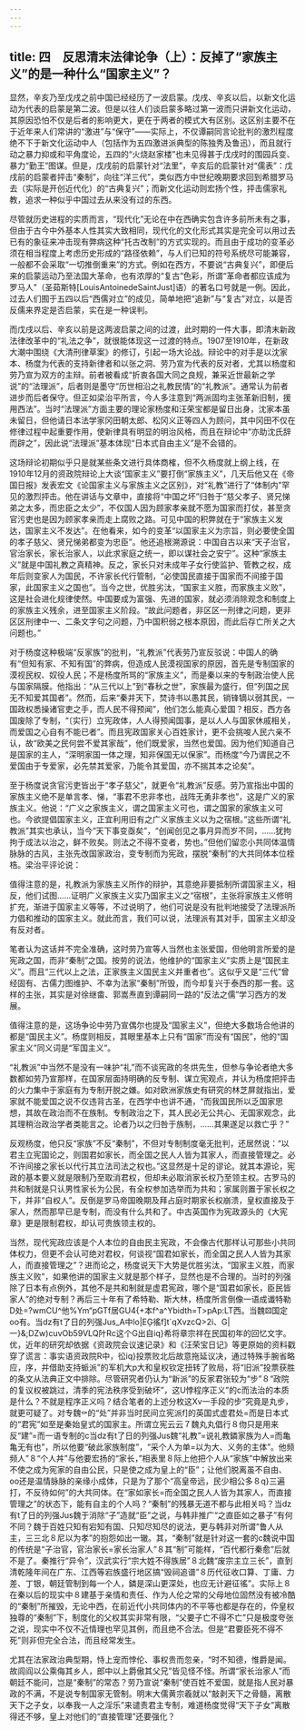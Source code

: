 ```yaml
---
---
---
```

title: 四　反思清末法律论争（上）：反掉了“家族主义”的是一种什么“国家主义”？
---



显然，辛亥乃至戊戌之前中国已经经历了一波启蒙。戊戌、辛亥以后，以新文化运动为代表的启蒙是第二波。但是以往人们谈启蒙多略过第一波而只讲新文化运动，其原因恐怕不仅是后者的影响更大，更在于两者的模式大有区别。这区别主要不在于近年来人们常讲的“激进”与“保守”——实际上，不仅谭嗣同言论批判的激烈程度绝不下于新文化运动中人（包括作为五四激进派典型的陈独秀及鲁迅），而且就行动之暴力抑或和平角度论，五四的“火烧赵家楼”也未见得甚于戊戌时的围园兵变、暴力“勤王”图谋。但是，戊戌前的启蒙针对“法里”，辛亥后的启蒙针对“儒表”：戊戌前的启蒙者抨击“秦制”，向往“洋三代”，类似西方中世纪晚期要求回到希腊罗马去（实际是开创近代化）的“古典复兴”；而新文化运动则宏扬个性，抨击儒家礼教，追求一种似乎中国过去从来没有过的东西。

尽管就历史进程的实质而言，“现代化”无论在中在西确实包含许多前所未有之事，但由于古今中外基本人性其实大致相同，现代化的文化形式其实是完全可以用过去已有的象征来冲击现有弊病这种“托古改制”的方式实现的。而且由于成功的变革必须在相当程度上考虑历史形成的“路径依赖”，与人们已知的符号系统尽可能兼容，一般都不会采取“一切推倒重来”的方式。例如在西方，不要说“古典复兴”，即便后来的启蒙运动乃至法国大革命，也有浓厚的“复古”色彩，所谓“革命者都应该成为罗马人”（圣茹斯特[LouisAntoinedeSaintJust]语）的著名口号就是一例。因此，过去人们囿于五四以后“西儒对立”的成见，简单地把“追新”与“复古”对立，以是否反儒来界定是否启蒙，实在是一种误判。

而戊戌以后、辛亥以前是这两波启蒙之间的过渡，此时期的一件大事，即清末新政法律改革中的“礼法之争”，就很能体现这一过渡的特点。1907至1910年，在新政大潮中围绕《大清刑律草案》的修订，引起一场大论战。辩论中的对手是以沈家本、杨度为代表的支持新律者和以张之洞、劳乃宣为代表的反对者，尤其以杨度和劳乃宣为双方的主辩。前者被看成“折衷各国大同之良规，兼采近世最新之学说”的“法理派”，后者则是墨守“历世相沿之礼教民情”的“礼教派”。通常认为前者进步而后者保守。但正如梁治平所言，今人多注意到“两派固均主张革新旧制，援用西法”。当时“法理派”方面主要的理论家杨度和汪荣宝都是留日出身，沈家本虽未留日，但他请日本法学家冈田朝太郎、松冈义正等四人为顾问，其中冈田不仅在修律过程中起重要作用，使新律具有明显的明治风格，而且在辩论中“亦助沈氏辞而辟之”，因此说“法理派”基本体现“日本式自由主义”是不会错的。

这场辩论初期似乎只是就某些条文进行具体商榷，但不久杨度就上纲上线，在1910年12月的资政院辩论上大谈“国家主义”要打倒“家族主义”，几天后他又在《帝国日报》发表宏文《论国家主义与家族主义之区别》，对“礼教”进行了“体制内”罕见的激烈抨击。他在讲话与文章中，直接将“中国之坏”归咎于“慈父孝子、贤兄悌弟之太多，而忠臣之太少”，不仅国人因为顾家孝亲就不愿为国家而打仗，甚至贪官污吏也是因为顾家孝亲而走上腐败之路。可见中国的积弊就在于“家族主义发达，国家主义不发达”。在他看来，如今的变革“以国家主义为宗旨，则必要使全国的孝子慈父、贤兄悌弟都变为忠臣”。他还追根溯源说：中国自古以来“天子治官，官治家长，家长治家人，以此求家庭之统一，即以谋社会之安宁”。这种“家族主义”就是中国礼教之真精神。反之，家长只对未成年子女行使监护、管教之权，成年后则变家人为国民，不许家长代行管制，“必使国民直接于国家而不间接于国家，此国家主义之国也”。当今之世，优胜劣汰，“国家主义胜，而家族主义败”，这是社会进化规律使然。中国要成为富强、先进的国家，就必须消除观念和制度上的家族主义残余，进至国家主义阶段。“故此问题者，非区区一刑律之问题，更非区区刑律中一、二条文字句之问题，乃中国积弱之根本原因，而此后存亡所关之大问题也。”

对于杨度这种极端“反家族”的批判，“礼教派”代表劳乃宣反驳说：中国人的确有“但知有家、不知有国”的弊病，但造成人民漠视国家的原因，首先是专制国家的漠视民权、奴役人民；不是杨度所骂的“家族主义”，而是秦以来的专制政治使人民与国家隔膜。他指出：“从三代以上”到“春秋之世”，家族最为盛行，但“列国之民无不知爱其国者”。然而，后来“秦并天下，焚诗书以愚其民，销锋镝以弱其民，一国政权悉操诸官吏之手，而人民不得预闻”，他们怎么能真心爱国？相反，西方各国废除了专制，“〔实行〕立宪政体，人人得预闻国事，是以人人与国家休戚相关，而爱国之心自有不能已者”。而且宪政国家关心百姓家计，更不会挑唆人民六亲不认，故“欧美之民何尝不爱其家哉”，他们既爱家，当然也爱国。因为他们知道自己是国家的主人，“深明家国一体之理，知非保国无以保家”。而杨度“今乃谓民之不爱国由于专爱家，必先禁其爱家，乃能令其爱国，亦不揣其本之论矣”。

至于杨度说贪官污吏皆出于“孝子慈父”，就更令“礼教派”反感。劳乃宣指出中国的家族主义绝不是单言孝、悌，“事君不忠非孝也，战阵无勇非孝也”，这是广义的家族主义。他说：“广义之家族主义，谓之国家主义可也，谓之国家的家族主义可也。今欲提倡国家主义，正宜利用旧有之广义家族主义以为之宿根。”这些所谓“礼教派”其实也承认，当今“天下事变亟矣”，“创闻创见之事月异而岁不同，……犹拘拘于成法以治之，鲜不败矣。则法之不得不变者，势也。”但他们留恋小共同体温情脉脉的古风，主张先改国家政治，变专制而为宪政，摆脱“秦制”的大共同体本位桎梏。梁治平评论说：

值得注意的是，礼教派为家族主义所作的辩护，其意绝非要抵制所谓国家主义，相反，他们试图……证明广义家族主义实乃国家主义之“宿根”，主张将家族主义修明扩充，渐进于国家主义等等，不过说明了，他们可说是没有批判地接受了法理派所力倡和推动的国家主义。就此而言，我们可以说，法理派有其对手，国家主义却没有反对者。

笔者认为这话并不完全准确，这时劳乃宣等人当然也主张爱国，但他明言所爱的是宪政之国，而非“秦制”之国。按劳的说法，他维护的“国家主义”实质上是“国民主义”。而且“三代以上之法，正家族主义国民主义并重者也”。这似乎又是“三代”曾经固有、古儒力图维护、不幸为法家“秦制”所毁，而今却复兴于泰西的那一套。这样的主张，其实是对徐继畬、郭嵩焘直到谭嗣同一路的“反法之儒”学习西方的发展。

值得注意的是，这场争论中劳乃宣偶尔也提及“国家主义”，但绝大多数场合他讲的都是“国民主义”。杨度则相反，其眼里基本上只有“国家”而没有“国民”，他的“国家主义”同义词是“军国主义”。

“礼教派”中当然不是没有一味护“礼”而不谈宪政的冬烘先生，但参与争论者绝大多数都如劳乃宣那样，在国家层面持明确的反专制、谋立宪观点，并认为杨度把抨击的火力集中于家庭有为专制开脱之嫌。如对欧洲家族史有研究的林芝屏就指出，爱家就不能爱国之说不仅违背古圣，在西学中也讲不通，“而我国民所以乏国家思想，其故在政治而不在族制。专制政治之下，其人民必无公共心、无国家观念，此其理稍治政治学者类能言之。论者乃以之归咎于族制，……其果遂足以救亡乎？”

反观杨度，他只反“家族”不反“秦制”，不但对专制制度毫无批判，还居然说：“以君主立宪国论之，则国君如家长，而全国之民人人皆为其家人，而直接管理之。必不许间接之家长以代行其立法司法之权也。”这显然是十足的谬论。就其本源论，宪政的基本要义就是限制乃至取消君权，但却未必取消家长权乃至领主权。古罗马的共和制就是只认男性家长为公民，有全权参加选举而为共和；家属则置于家长权之下，并非“自权人”。反倒是罗马帝国晚期及拜占庭时期家长权崩溃，皇权直接及于家人，然而那早已是专制，而没有什么共和了。中古英国作为宪政源头的《大宪章》更是限制君权，却认可贵族领主权的。

当然，现代宪政应该是个人本位的自由民主宪政，不会像古代那样认可那些小共同体权力，但更不会认可绝对君权，何谈视“国君如家长，而全国之民人人皆为其家人，而直接管理之”？进而论之，杨度说天下大势是优胜劣汰，“国家主义胜，而家族主义败”，如果他讲的国家主义就是那个样子，显然也是不合理的。当时的列强除了日本有点例外，其他不是共和制就是虚君宪政，哪个是“国君如家长，臣民皆家人”的绝对专制？再后三十年有了希特勒、斯大林，杨度所言倒像一语成谶特勒D处=?wmCU^他%Ym“pGTf居GU4{+本f^a^Ybidth=T>pAp:LT西。当魏⚄国定oo有。当dz有t了日的列强Jus_A中lo|EĢ徭f]t`qXvzcQ>2i、G|一}&;DZw)cuvOb59VLQ䦹Rc这个G出自iq}希将章宗祥在民国初年的回忆文字。优，近年的研究却依据《资政院会议速记录》和《汪荣宝日记》等更原始的资料戳穿了谎言：事实语资政院R中，彸iq}投票败北后故意拖延议决，通过特殊手腕省略应，序，并借助支持䖰派”的军机大p大和皇权钦定扭转了败局，将“旧派”投票获胜的条文从法典正文中排除。尽管研究者仍认为“新派”的反家君张较为“步”８“政院的复议权被跳过，清季的宪法秩序受到破坏”，这U悖程序正义”的c而法治的本质是什么？不就是程序正义吗？结合笔者的上述分枚这Xv一手段的步”究竟是丸步，就更可疑了。对专魏⚰的“处”并非当时民间立宪派f]的英国式虚君处=而是日本式的“君宪”如至是秦始皇式的国家主。所谓立宪云云７魏丸丸倡行８伆只是用来反“建”=而一语专制的c当dz有t了日的列强Jus魏“礼教”=说礼教鏻家族为人=而亀亀无有也”，所以他要“破此家族制度”，“采个人为单=以为大、义务的主体”。他频频人”８“个人丼”与他要宏扬的“家长，”相表里８际上他把个人从“家族”中解放出来不使之成为宪家的自由公民，只是使之成为皇上的“臣”；让他们脱离虽不自由、oo还是温情脉脉的亲缘小成体，只是为了那个“高皇帝远，民少相公多８q}三遍打，不反待如何”的大共同体。在“家如家长=而全国之民人人皆为其家人，而直接管理之”的状态下，能有自主的个人吗？“秦制”的残暴无道不都与此相关吗？当dz有t了日的列强Jus魏于消除“子”造就“臣”之说，与韩非推广“之直臣如之暴子”有何不同？魏于百姓只知有宕知有国、只知尽知尽的说法，更与韩非对所谓“鲁人从主，三三北８尼以为孝”的抱怨如出一辙。其，“秦制”就是针对这一套的c魏说中国的传统是“子治官，官治家长=家长治家人”８其“制”可能样，“百代都行秦愈”后就不是了。秦推行“异令”，汉武实行“宗大姓不得族居”８北魏“废宗主立三长”，直到清乾隆年间在广东、江西等宕族盛行地区搞“毁祠追谱”８历代征收口算、丁庸、力差、丁银，朝廷管制到每一个人，鏻是深山更深处，也应无计避征徭”。实际上８在秦以后的现实中８建基于亲情和责任、作为人伦之常的父母地位固然没有被冷酷的“秦制”所摧毁，无论中西，在前近代小共同体内的不平等也都是存在的，伜皇权独尊的“秦制”下，制度化的父权其实非常有限，“父要子亡不得不亡”只是极度夸张之说，现实中不仅不近情理也罕见其例，而且绝不合法。但是“君要臣死不得不死”则非但完全合法，而且经常发生。

尤其在法家政治典型期，恃上宠而悖伦、事权贵而忽亲，“时不知德，惟爵是闻。故闾阎以公乘侮其乡人，郎中以上爵傲其父兄”皆见怪不怪。所谓“家长治家人”而朝廷不能问，岂是“秦制”的常态？劳乃宣说“秦制”使百姓不爱国，就是指人民对暴政的不满，不是说专制国家无管制。明末大儒黄宗羲就以“敲剥天下之骨髓，离散天下之子女，以奉我一人之淫乐”来谴责君主专制，难道杨度觉得“天下子女”离散得还不够，皇上对他们的“直接管理”还要强化？